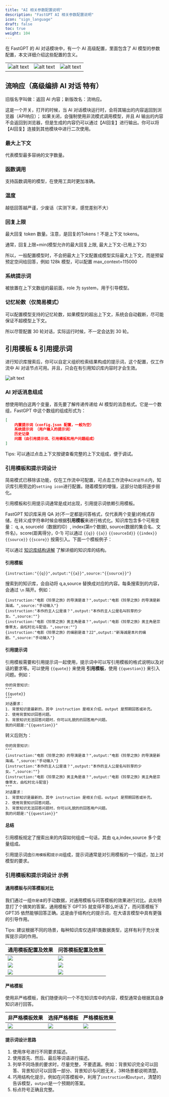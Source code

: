 ```yaml
---
title: "AI 相关参数配置说明"
description: "FastGPT AI 相关参数配置说明"
icon: "sign_language"
draft: false
toc: true
weight: 104
---
```



在 FastGPT 的 AI 对话模块中，有一个 AI 高级配置，里面包含了 AI 模型的参数配置，本文详细介绍这些配置的含义。

|  |  | |
| --- | --- | --- |
| ![alt text](/imgs/image-51.png) | ![alt text](/imgs/image-52.png) | ![alt text](/imgs/image-53.png) |

## 流响应（高级编排 AI 对话 特有）

旧版名字叫做：返回 AI 内容；新版改名：流响应。

这是一个开关，打开的时候，当 AI 对话模块运行时，会将其输出的内容返回到浏览器（API响应）；
如果关闭，会强制使用非流模式调用模型，并且 AI 输出的内容不会返回到浏览器，但是生成的内容仍可以通过【AI回复】进行输出。你可以将【AI回复】连接到其他模块中进行二次使用。

### 最大上下文

代表模型最多容纳的文字数量。

### 函数调用

支持函数调用的模型，在使用工具时更加准确。

### 温度 

越低回答越严谨，少废话（实测下来，感觉差别不大）

### 回复上限

最大回复 token 数量。注意，是回复的Tokens！不是上下文 tokens。

通常，回复上限=min(模型允许的最大回复上限, 最大上下文-已用上下文)

所以，一般配置模型时，不会把最大上下文配置成模型实际最大上下文，而是预留预定空间给回答，例如 128k 模型，可以配置 max_context=115000

### 系统提示词

被放置在上下文数组的最前面，role 为 system，用于引导模型。

### 记忆轮数（仅简易模式）

可以配置模型支持的记忆轮数，如果模型的超出上下文，系统会自动截断，尽可能保证不超模型上下文。

所以尽管配置 30 轮对话，实际运行时候，不一定会达到 30 轮。

## 引用模板 & 引用提示词

进行知识库搜索后，你可以自定义组织检索结果构成的提示词，这个配置，仅工作流中 AI 对话节点可用。并且，只会在有引用知识库内容时才会生效。

![alt text](/imgs/image-54.png)

### AI 对话消息组成

想使用明白这两个变量，首先要了解传递传递给 AI 模型的消息格式。它是一个数组，FastGPT 中这个数组的组成形式为：

```json
[
    内置提示词（config.json 配置，一般为空）
    系统提示词 （用户输入的提示词）
    历史记录
    问题（由引用提示词、引用模板和用户问题组成）
]
```

<Alert icon="🍅" context="success">
Tips: 可以通过点击上下文按键查看完整的上下文组成，便于调试。
</Alert>

### 引用模板和提示词设计

简易模式已移除该功能，仅在工作流中可配置，可点击工作流中`AI对话节点`内，知识库引用旁边的`setting icon`进行配置。随着模型的增强，这部分功能将逐步弱化。

引用模板和引用提示词通常是成对出现，引用提示词依赖引用模板。

FastGPT 知识库采用 QA 对(不一定都是问答格式，仅代表两个变量)的格式存储，在转义成字符串时候会根据**引用模板**来进行格式化。知识库包含多个可用变量： q, a, sourceId（数据的ID）, index(第n个数据), source(数据的集合名、文件名)，score(距离得分，0-1) 可以通过 `{{q}}` `{{a}}` `{{sourceId}}` `{{index}}` `{{source}}` `{{score}}` 按需引入。下面一个模板例子：

可以通过 [知识库结构讲解](/docs/guide/knowledge_base/dataset_engine/) 了解详细的知识库的结构。

#### 引用模板

```
{instruction:"{{q}}",output:"{{a}}",source:"{{source}}"}
```

搜索到的知识库，会自动将 q,a,source 替换成对应的内容。每条搜索到的内容，会通过 `\n` 隔开。例如：
```
{instruction:"电影《铃芽之旅》的导演是谁？",output:"电影《铃芽之旅》的导演是新海诚。",source:"手动输入"}
{instruction:"本作的主人公是谁？",output:"本作的主人公是名叫铃芽的少女。",source:""}
{instruction:"电影《铃芽之旅》男主角是谁？",output:"电影《铃芽之旅》男主角是宗像草太，由松村北斗配音。",source:""}
{instruction:"电影《铃芽之旅》的编剧是谁？22",output:"新海诚是本片的编剧。",source:"手动输入"}
```

#### 引用提示词

引用模板需要和引用提示词一起使用，提示词中可以写引用模板的格式说明以及对话的要求等。可以使用 `{{quote}}` 来使用 **引用模板**，使用 `{{question}}` 来引入问题。例如：

```
你的背景知识:
"""
{{quote}}
"""
对话要求：
1. 背景知识是最新的，其中 instruction 是相关介绍，output 是预期回答或补充。
2. 使用背景知识回答问题。
3. 背景知识无法回答问题时，你可以礼貌的的回答用户问题。
我的问题是:"{{question}}"
```

转义后则为：
```
你的背景知识:
"""
{instruction:"电影《铃芽之旅》的导演是谁？",output:"电影《铃芽之旅》的导演是新海诚。",source:"手动输入"}
{instruction:"本作的主人公是谁？",output:"本作的主人公是名叫铃芽的少女。",source:""}
{instruction:"电影《铃芽之旅》男主角是谁？",output:"电影《铃芽之旅》男主角是宗像草太，由松村北斗配音}
"""
对话要求：
1. 背景知识是最新的，其中 instruction 是相关介绍，output 是预期回答或补充。
2. 使用背景知识回答问题。
3. 背景知识无法回答问题时，你可以礼貌的的回答用户问题。
我的问题是:"{{question}}"
```

#### 总结

引用模板规定了搜索出来的内容如何组成一句话，其由 q,a,index,source 多个变量组成。

引用提示词由`引用模板`和`提示词`组成，提示词通常是对引用模板的一个描述，加上对模型的要求。

### 引用模板和提示词设计 示例

#### 通用模板与问答模板对比

我们通过一组`你是谁`的手动数据，对通用模板与问答模板的效果进行对比。此处特意打了个搞笑的答案，通用模板下 GPT35 就变得不那么听话了，而问答模板下 GPT35 依然能够回答正确。这是由于结构化的提示词，在大语言模型中具有更强的引导作用。

<Alert icon="🍅" context="success">
Tips: 建议根据不同的场景，每种知识库仅选择1类数据类型，这样有利于充分发挥提示词的作用。
</Alert>

| 通用模板配置及效果 | 问答模板配置及效果 |
| --- | --- |
| ![](/imgs/datasetprompt1.jpg) | ![](/imgs/datasetprompt2.jpg) |
| ![](/imgs/datasetprompt3.jpg) | ![](/imgs/datasetprompt5.jpg) |
| ![](/imgs/datasetprompt4.jpg) | ![](/imgs/datasetprompt6.jpg) |

#### 严格模板

使用非严格模板，我们随便询问一个不在知识库中的内容，模型通常会根据其自身知识进行回答。

| 非严格模板效果 | 选择严格模板 | 严格模板效果 |
| --- | --- | --- |
| ![](/imgs/datasetprompt7.webp) | ![](/imgs/datasetprompt8.jpg) |![](/imgs/datasetprompt9.jpg) |

#### 提示词设计思路

1. 使用序号进行不同要求描述。
2. 使用首先、然后、最后等词语进行描述。
3. 列举不同场景的要求时，尽量完整，不要遗漏。例如：背景知识完全可以回答、背景知识可以回答一部分、背景知识与问题无关，3种场景都说明清楚。
4. 巧用结构化提示，例如在问答模板中，利用了`instruction`和`output`，清楚的告诉模型，`output`是一个预期的答案。
5. 标点符号正确且完整。
